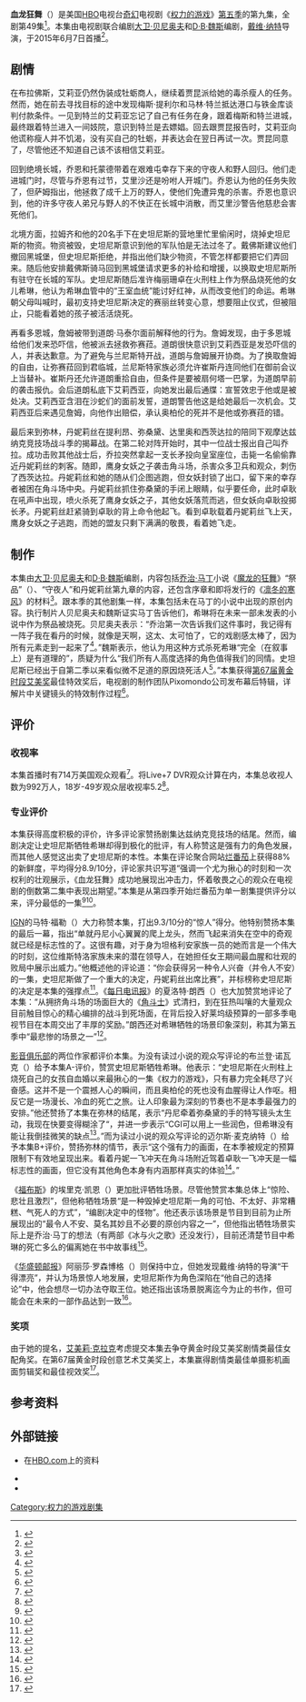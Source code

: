 {{NoteTA
|G1=Show
|G2=人名
|G3=Movie
}}

{{Infobox television episode
| Title        = 血龙狂舞<br>The Dance of Dragons
| Series       = [[权力的游戏_(电视剧)|权力的游戏]]
| Season       = 5
| Episode      = 9
| Director     = [[戴维·纳特|戴维·纳特]]
| Writer       = [[大卫·贝尼奥夫|大卫·贝尼奥夫]]<br>[[D·B·魏斯|D·B·魏斯]]
| Producer     = 
| Music        = 
| Photographer = 罗伯特·麦克拉克伦
| Editor       = 凯蒂·韦兰德
| Production   = 
| Airdate      = {{Start date|2015|06|07}}
| Length       = 53分钟
| Guests       = 
| Awards       = 
| Sseason list  = 
| Prev         = {{le|艰难屯|Hardhome}}
| Next         = {{le|圣母怜悯|Mother's Mercy}}
| Episode list = [[权力的游戏_(第五季)|权力的游戏]]<br>[[权力的游戏剧集列表|剧集列表]]
}}

'''血龙狂舞'''（{{lang-en|The Dance of Dragons}}）是美国[[HBO|HBO]]电视台[[奇幻作品|奇幻]]电视剧《[[权力的游戏_(电视剧)|权力的游戏]]》[[权力的游戏_(第五季)|第五季]]的第九集，全剧第49集<ref name="s5 directors">{{cite web |url=http://insidetv.ew.com/2014/07/15/game-of-thrones-season-5-directors/ |title='Game of Thrones' season 5 directors chosen |work=Entertainment Weekly |first=James |last=Hibberd |date=2014-07-15 |accessdate=2014-07-15 |archive-date=2014-11-03 |archive-url=https://web.archive.org/web/20141103164820/http://insidetv.ew.com/2014/07/15/game-of-thrones-season-5-directors/ |dead-url=no }}</ref>。本集由电视剧联合编剧[[大卫·贝尼奥夫|大卫·贝尼奥夫]]和[[D·B·魏斯|D·B·魏斯]]编剧，[[戴维·纳特|戴维·纳特]]导演，于2015年6月7日首播<ref name="futon">{{cite web |url=http://www.thefutoncritic.com/showatch/game-of-thrones/listings/ |title=Shows A-Z - game of thrones on HBO |publisher=The Futon Critic |accessdate=2015-03-23 |archive-date=2017-08-16 |archive-url=https://web.archive.org/web/20170816112050/http://www.independent.co.uk/arts-entertainment/tv/news/game-of-thrones-season-7-episode-6-leaks-online-full-hbo-spain-torrents-download-reddit-watch-jon-a7895636.html |dead-url=no }}</ref>。

== 剧情 ==
在布拉佛斯，艾莉亚仍然伪装成牡蛎商人，继续着贾昆派给她的毒杀瘦人的任务。然而，她在前去寻找目标的途中发现梅斯·提利尔和马林·特兰抵达港口与铁金库谈判付款条件。一见到特兰的艾莉亚忘记了自己有任务在身，跟着梅斯和特兰进城，最终跟着特兰进入一间妓院，意识到特兰是去嫖娼。回去跟贾昆报告时，艾莉亚向他谎称瘦人并不饥渴，没有买自己的牡蛎，并表达会在翌日再试一次。贾昆同意了，尽管他还不知道自己该不该相信艾莉亚。

回到绝境长城，乔恩和托蒙德带着在艰难屯幸存下来的守夜人和野人回归。他们走进城门时，尽管与乔恩有过节，艾里沙还是吩咐人开城门。乔恩认为他的任务失败了，但萨姆指出，他拯救了成千上万的野人，使他们免遭异鬼的杀害。乔恩也意识到，他的许多守夜人弟兄与野人的不快正在长城中消散，而艾里沙警告他慈悲会害死他们。

北境方面，拉姆齐和他的20名手下在史坦尼斯的营地里忙里偷闲时，烧掉史坦尼斯的物资。物资被毁，史坦尼斯意识到他的军队怕是无法过冬了。戴佛斯建议他们撤回黑城堡，但史坦尼斯拒绝，并指出他们缺少物资，不管怎样都要把它们弄回来。随后他安排戴佛斯骑马回到黑城堡请求更多的补给和增援，以换取史坦尼斯所有驻守在长城的军队。史坦尼斯随后准许梅丽珊卓在火刑柱上作为祭品烧死他的女儿希琳，他认为希琳血管中的“王室血统”能讨好红神，从而改变他们的命运。希琳朝父母叫喊时，最初支持史坦尼斯决定的赛丽丝转变心意，想要阻止仪式，但被阻止，只能看着她的孩子被活活烧死。

再看多恩城，詹姆被带到道朗·马泰尔面前解释他的行为。詹姆发现，由于多恩城给他们发来恐吓信，他被派去拯救弥赛菈。道朗很快意识到艾莉西亚是发恐吓信的人，并表达歉意。为了避免与兰尼斯特开战，道朗与詹姆展开协商。为了换取詹姆的自由，让弥赛菈回到君临城，兰尼斯特家族必须允许崔斯丹连同他们在御前会议上当替补。崔斯丹还允许道朗重拾自由，但条件是要被扇何塔一巴掌，为道朗早前的袭击报仇。会后道朗私底下艾莉西亚，向她发出最后通牒：宣誓效忠于他或是被处决。艾莉西亚含泪在沙蛇们的面前发誓，道朗警告他这是给她最后一次机会。艾莉西亚后来遇见詹姆，向他作出赔偿，承认奥柏伦的死并不是他或弥赛菈的错。

最后来到弥林，丹妮莉丝在提利昂、弥桑黛、达里奥和西茨达拉的陪同下观摩达兹纳克竞技场战斗季的揭幕战。在第二轮对阵开始时，其中一位战士报出自己叫乔拉。成功击败其他战士后，乔拉突然拿起一支长矛投向皇室座位，击毙一名偷偷靠近丹妮莉丝的刺客。随即，鹰身女妖之子袭击角斗场，杀害众多卫兵和观众，刺伤了西茨达拉。丹妮莉丝和她的随从们企图逃跑，但女妖封锁了出口，留下来的幸存者被困在角斗场中央。丹妮莉丝抓住弥桑黛的手闭上眼睛，似乎要任命，此时卓耿在吼声中出现，喷火杀死了鹰身女妖之子，其他女妖落荒而逃，但女妖向卓耿投掷长矛。丹妮莉丝赶紧骑到卓耿的背上命令他起飞。看到卓耿载着丹妮莉丝飞上天，鹰身女妖之子逃跑，而她的盟友只剩下满满的敬畏，看着她飞走。

== 制作 ==
本集由[[大卫·贝尼奥夫|大卫·贝尼奥夫]]和[[D·B·魏斯|D·B·魏斯]]编剧，内容包括[[乔治·马丁|乔治·马丁]]小说《[[魔龙的狂舞|魔龙的狂舞]]》“祭品”（{{lang|en|The Sacrifice}}）、“守夜人”和丹妮莉丝第九章的内容，还包含序章和即将发行的《[[凛冬的寒风|凛冬的寒风]]》的材料<ref name=Westeros.org>{{cite web|url=http://www.westeros.org/GoT/Episodes/Entry/The_Dance_of_Dragons/Book_Spoilers/#Book_to_Screen|title=EP509: THE DANCE OF DRAGONS|last=Garcia|first=Elio|last2=Antonsson|first2=Linda|work=Westeros.org|date=2015-06-08|accessdate=2015-06-09|archive-date=2019-11-15|archive-url=https://web.archive.org/web/20191115025300/https://www.westeros.org/GoT/Episodes/Entry/The_Dance_of_Dragons/Book_Spoilers/#Book_to_Screen|dead-url=no}}</ref>。跟本季的其他剧集一样，本集包括未在马丁的小说中出现的原创内容。执行制片人贝尼奥夫和魏斯证实马丁告诉他们，希琳将在未来一部未发表的小说中作为祭品被烧死。贝尼奥夫表示：“乔治第一次告诉我们这件事时，我记得有一阵子我在看丹的时候，就像是天啊，这太、太可怕了，它的戏剧感太棒了，因为所有元素走到一起来了<ref>{{Cite episode |title=Game of Thrones Season 5: Inside the Episode |episode-link=https://www.youtube.com/watch?v=NfLScJVXBHQ |url=http://www.hbo.com/game-of-thrones/inside#/ |accessdate=2015-06-09 |series=Game of Thrones |network=HBO |date=2015-06-07 |season=5 |number=9 |archive-date=2017-10-08 |archive-url=https://web.archive.org/web/20171008061000/http://www.hbo.com/game-of-thrones/inside#/ |dead-url=no }}</ref>。”魏斯表示，他认为用这种方式杀死希琳“完全（在叙事上）是有道理的”，质疑为什么“我们所有人高度选择的角色值得我们的同情。史坦尼斯已经出于自第二季以来看似微不足道的原因烧死活人<ref name=EWWeiss>{{cite web|url=http://www.ew.com/article/2015/06/07/game-thrones-Shireen|title=Game of Thrones showrunner analyzes that very disturbing death scene|last=Hibberd|first=James|work=Entertainment Weekly|date=2015-06-07|accessdate=2015-06-07|archive-date=2021-02-25|archive-url=https://web.archive.org/web/20210225081849/https://ew.com/article/2015/06/07/game-thrones-shireen/|dead-url=no}}</ref>。”本集获得[[第67届黄金时段艾美奖|第67届黄金时段艾美奖]]最佳特效奖后，电视剧的制作团队Pixomondo公司发布幕后特辑，详解片中关键镜头的特效制作过程<ref>{{cite web|title=《权力的游戏》如何打造魔龙狂舞? 艾美奖团队发幕后花絮 还原巨龙特效设计|url=http://news.mtime.com/2015/09/22/1547169.html|website=Mtime时光网|accessdate=2015-09-25|date=2015-09-22|archive-date=2019-07-25|archive-url=https://web.archive.org/web/20190725001437/http://news.mtime.com/2015/09/22/1547169.html|dead-url=no}}</ref>。

== 评价 ==
=== 收视率 ===
本集首播时有714万美国观众观看<ref>{{cite web|url=http://tvbythenumbers.zap2it.com/2015/06/09/sunday-cable-ratings-game-of-thrones-wins-night-silicon-valley-naked-afraid-married-to-medicine-veep-more/414320/|title=Sunday Cable Ratings: 'Game of Thrones' Wins Night, 'Silicon Valley', 'Naked & Afraid', 'Married to Medicine', 'Veep' & More|work=TV by the Numbers|last=Bibel|first=Sara|date=2015-06-09|accessdate=2015-06-09|archive-date=2016-09-01|archive-url=https://web.archive.org/web/20160901123724/http://tvbythenumbers.zap2it.com/2015/06/09/sunday-cable-ratings-game-of-thrones-wins-night-silicon-valley-naked-afraid-married-to-medicine-veep-more/414320/|dead-url=yes}}</ref>。将Live+7 DVR观众计算在内，本集总收视人数为992万人，18岁-49岁观众层收视率5.2<ref>{{cite web|url=http://tvbythenumbers.zap2it.com/2015/06/22/game-of-thrones-leads-adults-18-49-viewership-gains-halt-fire-salem-top-percentage-increases-in-live-7-cable-ratings-for-week-ending-june-7/420341/|title='Game of Thrones' Leads Adults 18-49 & Viewership Gains, 'Halt & Fire' & 'Salem' Top Percentage Increases in Live +7 Cable Ratings for Week Ending June 7|work=TV by the Numbers|last=Bibel|first=Sara|date=2015-06-22|accessdate=2015-06-22|archive-date=2021-01-26|archive-url=https://web.archive.org/web/20210126092558/http://tvbythenumbers.zap2it.com/2015/06/22/game-of-thrones-leads-adults-18-49-viewership-gains-halt-fire-salem-top-percentage-increases-in-live-7-cable-ratings-for-week-ending-june-7/420341/|dead-url=yes}}</ref>。

=== 专业评价 ===
本集获得高度积极的评价，许多评论家赞扬剧集达兹纳克竞技场的结尾。然而，编剧决定让史坦尼斯牺牲希琳却得到极化的批评，有人称赞这是强有力的角色发展，而其他人感觉这出卖了史坦尼斯的本性。本集在评论聚合网站[[烂番茄|烂番茄]]上获得88%的新鲜度，平均得分8.9/10分，评论家共识写道“强调一个尤为揪心的时刻和一次权利的壮观展示，《血龙狂舞》成功地展现出冲击力，怀着敬畏之心的观众在电视剧的倒数第二集中表现出期望。”本集是从第四季开始烂番茄为单一剧集提供评分以来，评分最低的一集<ref>{{cite web |url=http://www.rottentomatoes.com/tv/game-of-thrones/s05/e09/ |title=The Dance of Dragons |publisher=Rotten Tomatoes |accessdate=2015-06-09 |archive-date=2019-05-07 |archive-url=https://web.archive.org/web/20190507105234/https://www.rottentomatoes.com/tv/game-of-thrones/s05/e09 |dead-url=no }}</ref><ref>{{cite web |url=http://www.rottentomatoes.com/tv/game-of-thrones/s05/ |title=GAME OF THRONES: SEASON 4 |publisher=Rotten Tomatoes |accessdate=2015-06-13 |archive-date=2020-11-15 |archive-url=https://web.archive.org/web/20201115025207/https://www.rottentomatoes.com/tv/game-of-thrones/s05 |dead-url=no }}</ref>。

[[IGN|IGN]]的马特·福勒（{{lang|en|Matt Fowler}}）大力称赞本集，打出9.3/10分的“惊人”得分。他特别赞扬本集的最后一幕，指出“单就丹尼小心翼翼的爬上龙头，然而飞起来消失在空中的奇观就已经是标志性的了。这很有趣，对于身为坦格利安家族一员的她而言是一个伟大的时刻，这位维斯特洛家族未来的潜在领导人，在她担任女王期间最血腥和壮观的败局中展示出威力。”他概述他的评论道：“你会获得另一种令人兴奋（并令人不安）的一集，史坦尼斯做了一个重大的决定，丹妮莉丝出席比赛”，并标榜称史坦尼斯的决定是本集的强撑点<ref>{{cite web|last=Fowler|first=Matt|title=Game of Thrones: "The Dance of Dragons" Review|url=http://ign.com/articles/2015/06/08/game-of-thrones-the-dance-of-dragons-review|publisher=IGN|date=2015-06-08|accessdate=2015-06-08|archive-date=2020-03-27|archive-url=https://web.archive.org/web/20200327202817/https://www.ign.com/articles/2015/06/08/game-of-thrones-the-dance-of-dragons-review|dead-url=no}}</ref>。《[[每日电讯报|每日电讯报]]》的夏洛特·朗西（{{lang|en|Charlotte Runcie}}）也大加赞赏地评论了本集：“从拥挤角斗场的场面巨大的《[[角斗士_(电影)|角斗士]]》式清扫，到在狂热叫嚷的大量观众目前触目惊心的精心编排的战斗到死场面，在背后投入好莱坞级预算的一部多季电视节目在本周交出了丰厚的奖励。”朗西还对希琳牺牲的场景印象深刻，称其为第五季中“最悲惨的场景之一”<ref name=Telegraph>{{cite web|url=http://www.telegraph.co.uk/culture/tvandradio/game-of-thrones/11655279/Game-of-Thrones-The-Dance-of-Dragons-season-5-episode-9-review.html|title=Game of Thrones: The Dance of Dragons, season 5 episode 9, review: 'new depths of brutality'|last=Runcie|first=Charlotte|work=The Telegraph|date=2015-06-08|accessdate=2015-06-08|archive-date=2017-11-30|archive-url=https://web.archive.org/web/20171130230719/http://www.telegraph.co.uk/culture/tvandradio/game-of-thrones/11655279/Game-of-Thrones-The-Dance-of-Dragons-season-5-episode-9-review.html|dead-url=no}}</ref>。

[[影音俱乐部|影音俱乐部]]的两位作家都评价本集。为没有读过小说的观众写评论的布兰登·诺瓦克（{{lang|en|Brandon Nowalk}}）给予本集A-评价，赞赏史坦尼斯牺牲希琳。他表示：“史坦尼斯在火刑柱上烧死自己的女孩自血婚以来最揪心的一集《权力的游戏》，只有暴力完全耗尽了兴奋感。这并不是一个震撼人心的瞬间，而且奥柏伦的死也没有血腥得让人作呕。相反它是一场漫长、冷血的死亡之旅。让人印象最为深刻的节奏也不是本季最强力的安排。”他还赞扬了本集在弥林的结尾，表示“丹尼牵着弥桑黛的手的特写镜头太生动，我现在快要变得糊涂了“，并进一步表示“CGI可以用上一些润色，但希琳没有能让我倒挂微笑的缺点<ref>{{cite web|last=Nowalk|first=Brandon|title=Game of Thrones (newbies): "The Dance Of Dragons"|url=http://www.avclub.com/tvclub/game-thrones-newbies-dance-dragons-220496|work=The A.V. Club|date=2015-06-08|accessdate=2015-06-08|archive-date=2017-08-21|archive-url=https://web.archive.org/web/20170821092032/http://www.avclub.com/tvclub/game-thrones-newbies-dance-dragons-220496|dead-url=no}}</ref>。”而为读过小说的观众写评论的迈尔斯·麦克纳特（{{lang|en|Myles McNutt}}）给予本集B+评价，赞扬弥林的情节，表示“这个强有力的画面，在本季被规定的预算限制下有效地呈现出来。看着丹妮一飞冲天在角斗场附近驾着卓耿一飞冲天是一幅标志性的画面，但它没有其他角色本身有内涵那样真实的体验<ref>{{cite web|last=McNutt|first=Myles|title=Game of Thrones (experts): "The Dance of Dragons"|url=http://www.avclub.com/tvclub/game-thrones-experts-dance-dragons-220516|work=The A.V. Club|date=2015-06-07|accessdate=2015-06-08|archive-date=2017-08-17|archive-url=https://web.archive.org/web/20170817164444/http://www.avclub.com/tvclub/game-thrones-experts-dance-dragons-220516|dead-url=no}}</ref>。”

《[[福布斯|福布斯]]》的埃里克·凯恩（{{lang|en|Erik Kain}}）更加批评牺牲场景。尽管他赞赏本集总体上“惊险、悲壮且激烈”，但他称牺牲场景“是一种毁掉史坦尼斯一角的可怕、不太好、非常糟糕、气死人的方式”，“编剧决定中的怪物”。他还表示该场景是节目到目前为止所展现出的“最令人不安、莫名其妙且不必要的原创内容之一”，但他指出牺牲场景实际上是乔治·马丁的想法（有两部《冰与火之歌》还没发行），目前还清楚节目中希琳的死亡多么的偏离她在书中故事线<ref name=Forbes>{{cite web|url=http://www.forbes.com/sites/erikkain/2015/06/08/game-of-thrones-season-5-episode-9-review-the-dance-of-dragons/|title='Game of Thrones' Season 5, Episode 9 Review:The Dance of Dragons|last=Kain|first=Erik|work=Forbes|date=2015-06-08|accessdate=2015-06-08|archive-date=2020-11-11|archive-url=https://web.archive.org/web/20201111175503/https://www.forbes.com/sites/erikkain/2015/06/08/game-of-thrones-season-5-episode-9-review-the-dance-of-dragons/|dead-url=no}}</ref>。

《[[华盛顿邮报|华盛顿邮报]]》阿丽莎·罗森博格（{{lang|en|Alyssa Rosenberg}}）则保持中立，但她发现戴维·纳特的导演“干得漂亮”，并认为场景惊人地发展，史坦尼斯作为角色深陷在“他自己的选择论”中，他会想尽一切办法夺取王位。她还指出该场景脱离迄今为止的书作，但可能会在未来的一部作品达到一致<ref>{{cite web|url=http://www.washingtonpost.com/news/act-four/wp/2015/06/07/game-of-thrones-season-5-episode-9-review-the-dance-of-dragons/|title=‘Game of Thrones’ Season 5, Episode 9 Review: "The Dance of Dragons"|last=Rosenberg|first=Alyssa|work=Washington Post|date=2015-06-07|accessdate=2015-06-08|archive-date=2016-03-13|archive-url=https://web.archive.org/web/20160313212801/https://www.washingtonpost.com/news/act-four/wp/2015/06/07/game-of-thrones-season-5-episode-9-review-the-dance-of-dragons/|dead-url=no}}</ref>。

=== 奖项 ===
由于她的提名，[[艾美莉·克拉克|艾美莉·克拉克]]考虑提交本集去争夺黄金时段艾美奖剧情类最佳女配角奖。在第67届黄金时段创意艺术艾美奖上，本集赢得剧情类最佳单摄影机画面剪辑奖和最佳视效奖<ref>{{cite web |url=http://www.goldderby.com/news/9832/emmys-emilia-clarke-lena-headey-game-of-thrones-entertainment-13579086-story.html |title=Emmys exclusive: Which episodes are submitted by Lena Headey and Emilia Clarke ('Game of Thrones')? |publisher=GoldDerby.com |first=Chris |last=Beachum |date=2015-07-23 |accessdate=2015-07-28 |archive-date=2016-03-05 |archive-url=https://web.archive.org/web/20160305012008/http://www.goldderby.com/news/9832/emmys-emilia-clarke-lena-headey-game-of-thrones-entertainment-13579086-story.html |dead-url=no }}</ref>。

== 参考资料 ==
{{reflist|2}}

== 外部链接 ==
* {{URL|1=http://www.hbo.com/game-of-thrones/episodes/5/49-the-dance-of-dragons/index.html|2=血龙狂舞}}在[[HBO|HBO.com]]上的资料
* {{IMDb episode|3866826}}
* {{wikia|zh.asoiaf|冰与火之歌|S05E09|本集介绍}}

{{权力的游戏}}
[[Category:权力的游戏剧集|Category:权力的游戏剧集]]